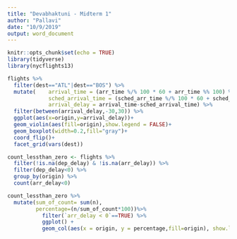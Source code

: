 ```yaml
---
title: "Devabhaktuni - Midterm 1"
author: "Pallavi"
date: "10/9/2019"
output: word_document
---
```


```r
knitr::opts_chunk$set(echo = TRUE)
library(tidyverse)
library(nycflights13)
```

```r
flights %>% 
  filter(dest=="ATL"|dest=="BOS") %>% 
  mutate(    arrival_time = (arr_time %/% 100 * 60 + arr_time %% 100) %% 1440,
             sched_arrival_time = (sched_arr_time %/% 100 * 60 + sched_arr_time %% 100) %% 1440,
             arrival_delay = arrival_time-sched_arrival_time) %>% 
  filter(between(arrival_delay,-30,30)) %>% 
  ggplot(aes(x=origin,y=arrival_delay))+
  geom_violin(aes(fill=origin),show.legend = FALSE)+
  geom_boxplot(width=0.2,fill="gray")+
  coord_flip()+
  facet_grid(vars(dest))
```

```r
count_lessthan_zero <- flights %>%
  filter(!is.na(dep_delay) & !is.na(arr_delay)) %>% 
  filter(dep_delay<0) %>% 
  group_by(origin) %>% 
  count(arr_delay<0)

count_lessthan_zero %>% 
  mutate(sum_of_count= sum(n),
         percentage=(n/sum_of_count*100))%>% 
           filter(`arr_delay < 0`==TRUE) %>% 
           ggplot() +
           geom_col(aes(x = origin, y = percentage,fill=origin), show.legend = FALSE)
```


